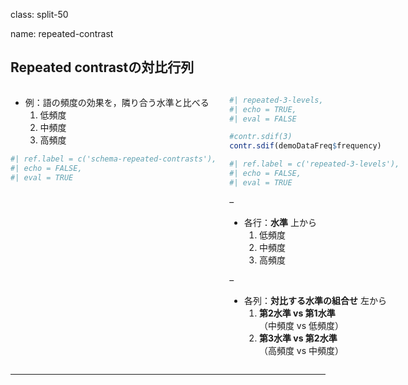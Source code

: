 class: split-50

name: repeated-contrast

## Repeated contrastの対比行列

::: columns

:::: pull-left

<!--
- 実験的介入repeatedの効果を，非介入群との比較で検討
  - 実験群 vs 統制群
- 各実験群を同一の統制群と比べる
-->

- 例：語の頻度の効果を，隣り合う水準と比べる
    1. 低頻度
    2. 中頻度
    3. 高頻度

```r
#| ref.label = c('schema-repeated-contrasts'),
#| echo = FALSE,
#| eval = TRUE
```

::::

:::: pull-right

```r
#| repeated-3-levels,
#| echo = TRUE,
#| eval = FALSE

#contr.sdif(3)
contr.sdif(demoDataFreq$frequency)
```

```r
#| ref.label = c('repeated-3-levels'),
#| echo = FALSE,
#| eval = TRUE
```

--

- 各行：**水準** 上から
    1. 低頻度
    2. 中頻度
    3. 高頻度

--

- 各列：**対比する水準の組合せ** 左から
    1. **第2水準 vs 第1水準**  
      （中頻度 vs 低頻度）
    2. **第3水準 vs 第2水準**  
      （高頻度 vs 中頻度）


::::

:::

---